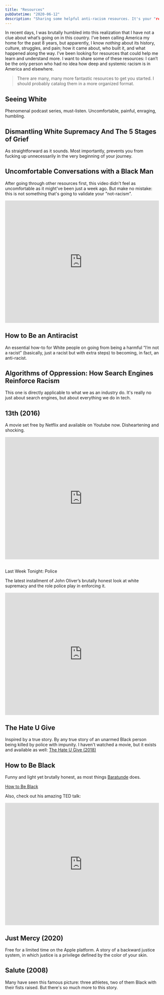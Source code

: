 ```yaml
---
title: "Resources"
pubDatetime: "2020-06-12"
description: "Sharing some helpful anti-racism resources. It's your "red pill": learn the truth, and after this, there is no turning back or choose a life of deliberate, aggressive ignorance."
---
```


In recent days, I was brutally humbled into this realization that I have not a clue about what’s going on in this country. I've been calling America my home for the past 8 years, but apparently, I know _nothing_ about its history, culture, struggles, and pain; how it came about, who built it, and what happened along the way. I’ve been looking for resources that could help me learn and understand more. I want to share some of these resources: I can’t be the only person who had no idea how deep and systemic racism is in America and elsewhere.

> There are many, many more fantastic resources to get you started. I should probably catalog them in a more organized format.

## Seeing White

Phenomenal podcast series, must-listen. Uncomfortable, painful, enraging, humbling.

## Dismantling White Supremacy And The 5 Stages of Grief

As straightforward as it sounds. Most importantly, prevents you from fucking up unnecessarily in the very beginning of your journey.

## Uncomfortable Conversations with a Black Man

After going through other resources first, this video didn't feel as uncomfortable as it might've been just a week ago. But make no mistake: this is not something that's going to validate your "not-racism".

<iframe
  width="100%"
  height="400"
  src="https://www.youtube.com/embed/h8jUA7JBkF4"
  frameBorder="0"
  allow="encrypted-media; picture-in-picture"
></iframe>

## How to Be an Antiracist

An essential how-to for White people on going from being a harmful “I’m not a racist” (basically, just a racist but with extra steps) to becoming, in fact, an anti-racist.

## Algorithms of Oppression: How Search Engines Reinforce Racism

This one is directly applicable to what we as an industry do. It's really no just about search engines, but about everything we do in tech.

## 13th (2016)

A movie set free by Netflix and available on Youtube now. Disheartening and shocking.

<iframe
  width="100%"
  height="400"
  src="https://www.youtube.com/embed/krfcq5pF8u8"
  frameBorder="0"
  allow="encrypted-media; picture-in-picture"
></iframe>

##

Last Week Tonight: Police

The latest installment of John Oliver’s brutally honest look at white supremacy and the role police play in enforcing it.

<iframe
  width="100%"
  height="400"
  src="https://www.youtube.com/embed/Wf4cea5oObY"
  frameBorder="0"
  allow="encrypted-media; picture-in-picture"
></iframe>

## The Hate U Give

Inspired by a true story. By any true story of an unarmed Black person being killed by police with impunity. I haven't watched a movie, but it exists and available as well: [The Hate U Give (2018)](https://www.youtube.com/watch?v=NXy0H-EZR5s)

## How to Be Black

Funny and light yet brutally honest, as most things [Baratunde](https://www.baratunde.com/) does.

[How to Be Black](https://bookshop.org/books/how-to-be-black/9780062003225?aid=8136)

Also, check out his amazing TED talk:

<iframe
  width="100%"
  height="400"
  src="https://www.youtube.com/embed/RZgkjEdMbSw"
  frameBorder="0"
  allow="encrypted-media; picture-in-picture"
></iframe>

## Just Mercy (2020)

Free for a limited time on the Apple platform. A story of a backward justice system, in which justice is a privilege defined by the color of your skin.

## Salute (2008)

Many have seen this famous picture: three athletes, two of them Black with their fists raised. But there's so much more to this story.
